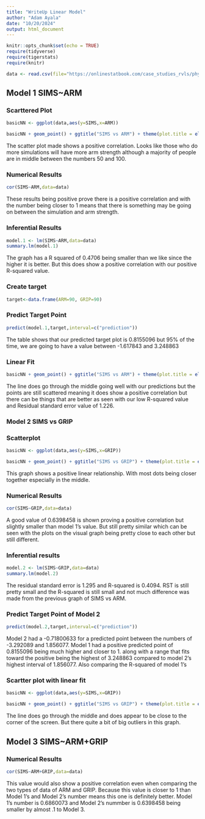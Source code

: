 ```yaml
---
title: "WriteUp Linear Model"
author: "Adam Ayala"
date: "10/20/2024"
output: html_document
---
```



```r
knitr::opts_chunk$set(echo = TRUE)
require(tidyverse)
require(tigerstats)
require(knitr)

data <- read.csv(file="https://onlinestatbook.com/case_studies_rvls/physical_strength/data.txt",sep="",header=TRUE)  
```

## Model 1 SIMS~ARM
### Scarttered Plot
```r
basicNN <- ggplot(data,aes(y=SIMS,x=ARM))

```
```r
basicNN + geom_point() + ggtitle("SIMS vs ARM") + theme(plot.title = element_text(hjust = 0.5, size = 20))
```

The scatter plot made shows a positive correlation. Looks like those who do more simulations will have more arm strength although a majority of people are in middle between the numbers 50 and 100.

### Numerical Results

```r
cor(SIMS~ARM,data=data)
```
These results being positive prove there is a positive correlation and with the number being closer to 1 means that there is something may be going on between the simulation and arm strength.


### Inferential Results

```r
model.1 <- lm(SIMS~ARM,data=data)
summary.lm(model.1)
```

The graph has a R squared of 0.4706 being smaller than we like since the higher it is  better. But this does show a positive correlation with our positive R-squared value. 


### Create target

```r
target<-data.frame(ARM=90, GRIP=90)
```

### Predict Target Point
```r
predict(model.1,target,interval=c("prediction"))
```

The table shows that our predicted target plot is 0.8155096 but 95% of the time, we are going to have a value between -1.617843 and 3.248863

### Linear Fit
```r
basicNN + geom_point() + ggtitle("SIMS vs ARM") + theme(plot.title = element_text(hjust = 0.5, size = 20)) + geom_smooth(method=lm)
```

The line does go through the middle going well with our predictions but the points are still scattered meaning it does show a positive correlation but there can be things that are better as seen with our low R-squared value and Residual standard error value of 1.226.

### Model 2 SIMS vs GRIP
### Scatterplot
```r
basicNN <- ggplot(data,aes(y=SIMS,x=GRIP))

```

```r
basicNN + geom_point() + ggtitle("SIMS vs GRIP") + theme(plot.title = element_text(hjust = 0.5, size = 20))
```

This graph shows a positive linear relationship. With most dots being closer together especially in the middle.

### Numerical Results

```r
cor(SIMS~GRIP,data=data)
```

A good value of 0.6398458 is shown proving a positive correlation but slightly smaller than model 1's value. But still pretty similar which can be seen with the plots on the visual graph being pretty close to each other but still different.

### Inferential results

```r
model.2 <- lm(SIMS~GRIP,data=data)
summary.lm(model.2)
```

The residual standard error is 1.295 and R-squared is 0.4094. RST is still pretty small and the R-squared is still small and not much difference was made from the previous graph of SIMS vs ARM.

### Predict Target Point of Model 2

```r
predict(model.2,target,interval=c("prediction"))
```

Model 2 had a -0.71800633 for a predicted point between the numbers of -3.292089 and 1.856077. 
Model 1 had a positive predicted point of 0.8155096 being much higher and closer to 1. along with a range that fits toward the positive being the highest of 3.248863 compared to model 2's highest interval of 1.856077. Also comparing the R-squared of model 1's 

### Scartter plot with linear fit

```r
basicNN <- ggplot(data,aes(y=SIMS,x=GRIP))

```

```r
basicNN + geom_point() + ggtitle("SIMS vs GRIP") + theme(plot.title = element_text(hjust = 0.5, size = 20)) + geom_smooth(method=lm)
```

The line does go through the middle and does appear to be close to the corner of the screen. But there quite a bit of big outliers in this graph. 

## Model 3 SIMS~ARM+GRIP
### Numerical Results

```r
cor(SIMS~ARM+GRIP,data=data)
```

This value would also show a positive correlation even when comparing the two types of data of ARM and GRIP. Because this value is closer to 1 than Model 1's and Model 2's number means this one is definitely better. Model 1's number is 0.6860073 and Model 2's nummber is 0.6398458 being smaller by almost .1 to Model 3. 


